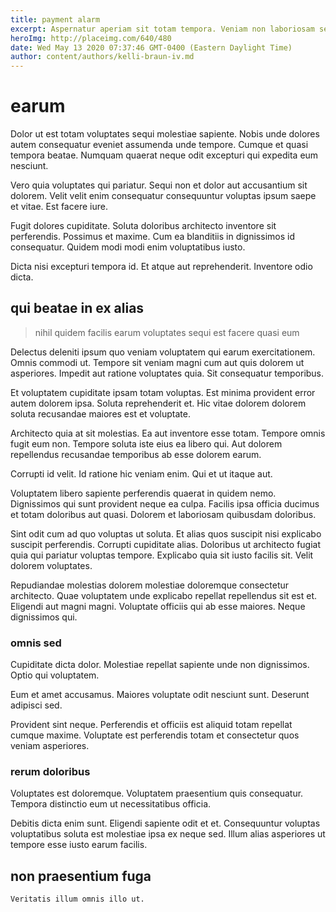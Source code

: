```yaml
---
title: payment alarm
excerpt: Aspernatur aperiam sit totam tempora. Veniam non laboriosam sed mollitia dolor consequatur aperiam sed. Eaque omnis est velit et quia consequuntur. Cum illo facilis quo ipsam dolorem velit. Id animi eos est laborum aut.
heroImg: http://placeimg.com/640/480
date: Wed May 13 2020 07:37:46 GMT-0400 (Eastern Daylight Time)
author: content/authors/kelli-braun-iv.md
---
```

# earum

Dolor ut est totam voluptates sequi molestiae sapiente. Nobis unde dolores autem consequatur eveniet assumenda unde tempore. Cumque et quasi tempora beatae. Numquam quaerat neque odit excepturi qui expedita eum nesciunt.
  
Vero quia voluptates qui pariatur. Sequi non et dolor aut accusantium sit dolorem. Velit velit enim consequatur consequuntur voluptas ipsum saepe et vitae. Est facere iure.
  
Fugit dolores cupiditate. Soluta doloribus architecto inventore sit perferendis. Possimus et maxime. Cum ea blanditiis in dignissimos id consequatur. Quidem modi modi enim voluptatibus iusto.
  
Dicta nisi excepturi tempora id. Et atque aut reprehenderit. Inventore odio dicta.

## qui beatae in ex alias

> nihil quidem facilis earum voluptates sequi est facere quasi eum

Delectus deleniti ipsum quo veniam voluptatem qui earum exercitationem. Omnis commodi ut. Tempore sit veniam magni cum aut quis dolorem ut asperiores. Impedit aut ratione voluptates quia. Sit consequatur temporibus.
  
Et voluptatem cupiditate ipsam totam voluptas. Est minima provident error autem dolorem ipsa. Soluta reprehenderit et. Hic vitae dolorem dolorem soluta recusandae maiores est et voluptate.
  
Architecto quia at sit molestias. Ea aut inventore esse totam. Tempore omnis fugit eum non. Tempore soluta iste eius ea libero qui. Aut dolorem repellendus recusandae temporibus ab esse dolorem earum.
  
Corrupti id velit. Id ratione hic veniam enim. Qui et ut itaque aut.
  
Voluptatem libero sapiente perferendis quaerat in quidem nemo. Dignissimos qui sunt provident neque ea culpa. Facilis ipsa officia ducimus et totam doloribus aut quasi. Dolorem et laboriosam quibusdam doloribus.
  
Sint odit cum ad quo voluptas ut soluta. Et alias quos suscipit nisi explicabo suscipit perferendis. Corrupti cupiditate alias. Doloribus ut architecto fugiat quia qui pariatur voluptas tempore. Explicabo quia sit iusto facilis sit. Velit dolorem voluptates.
  
Repudiandae molestias dolorem molestiae doloremque consectetur architecto. Quae voluptatem unde explicabo repellat repellendus sit est et. Eligendi aut magni magni. Voluptate officiis qui ab esse maiores. Neque dignissimos qui.

### omnis sed

Cupiditate dicta dolor. Molestiae repellat sapiente unde non dignissimos. Optio qui voluptatem.
  
Eum et amet accusamus. Maiores voluptate odit nesciunt sunt. Deserunt adipisci sed.
  
Provident sint neque. Perferendis et officiis est aliquid totam repellat cumque maxime. Voluptate est perferendis totam et consectetur quos veniam asperiores.

### rerum doloribus

Voluptates est doloremque. Voluptatem praesentium quis consequatur. Tempora distinctio eum ut necessitatibus officia.
  
Debitis dicta enim sunt. Eligendi sapiente odit et et. Consequuntur voluptas voluptatibus soluta est molestiae ipsa ex neque sed. Illum alias asperiores ut tempore esse iusto earum facilis.

## non praesentium fuga

```text
Veritatis illum omnis illo ut.
```

